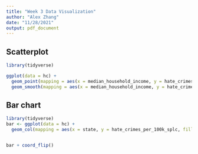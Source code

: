 ---
title: "Week 3 Data Visualization"
author: "Alex Zhang"
date: "11/28/2021"
output: pdf_document
---


## Scatterplot

```{r echo=TURE}

library(tidyverse)

ggplot(data = hc) + 
  geom_point(mapping = aes(x = median_household_income, y = hate_crimes_per_100k_splc), position = "jitter") +
  geom_smooth(mapping = aes(x = median_household_income, y = hate_crimes_per_100k_splc))

```
## Bar chart

```{r echo=TURE}

library(tidyverse)
bar <- ggplot(data = hc) + 
  geom_col(mapping = aes(x = state, y = hate_crimes_per_100k_splc, fill=median_household_income))


bar + coord_flip()

```

